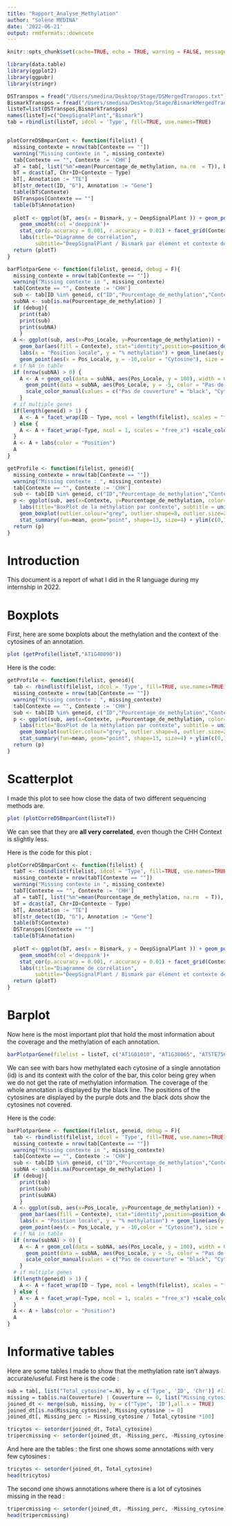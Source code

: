 ```yaml
---
title: "Rapport_Analyse_Methylation"
author: "Solène MEDINA"
date: '2022-06-21'
output: rmdformats::downcute
---
```


```r
knitr::opts_chunk$set(cache=TRUE, echo = TRUE, warning = FALSE, message = FALSE, dev = "png", dpi = 300)

library(data.table)
library(ggplot2)
library(ggpubr)
library(stringr)

DSTranspos = fread("/Users/smedina/Desktop/Stage/DSMergedTranspos.txt")
BismarkTranspos = fread("/Users/smedina/Desktop/Stage/BismarkMergedTranspos.txt")
listeT=list(DSTranspos,BismarkTranspos)
names(listeT)=c("DeepSignalPlant","Bismark")
tab = rbindlist(listeT, idcol = 'Type', fill=TRUE, use.names=TRUE)


plotCorreDSBmparCont <- function(filelist) {
  missing_contexte = nrow(tab[Contexte == ""])
  warning("Missing contexte in ", missing_contexte)
  tab[Contexte == "", Contexte := 'CHH']
  aT = tab[, list("%m"=mean(Pourcentage_de_methylation, na.rm  = T)), by = c('Type', 'ID', 'Chr', "Contexte")]
  bT = dcast(aT, Chr+ID+Contexte ~ Type)
  bT[, Annotation := "TE"]
  bT[str_detect(ID, "G"), Annotation := "Gene"]
  table(bT$Contexte)
  DSTranspos[Contexte == ""]
  table(bT$Annotation)
  
  plotT <- ggplot(bT, aes(x = Bismark, y = DeepSignalPlant )) + geom_point(alpha = 0.2) + 
    geom_smooth(col ='deeppink')+ 
    stat_cor(p.accuracy = 0.001, r.accuracy = 0.01) + facet_grid(Contexte~Annotation)+
    labs(title="Diagramme de corrélation", 
         subtitle="DeepSignalPlant / Bismark par élément et contexte de cytosine")
  return (plotT)
}

barPlotparGene <- function(filelist, geneid, debug = F){
  missing_contexte = nrow(tab[Contexte == ""])
  warning("Missing contexte in ", missing_contexte)
  tab[Contexte == "", Contexte := 'CHH']
  sub <- tab[ID %in% geneid, c("ID","Pourcentage_de_methylation","Contexte","Pos_Locale","Type", "Couverture")]
  subNA <- sub[is.na(Pourcentage_de_methylation) ]
  if (debug){
    print(tab)
    print(sub)
    print(subNA)
    }
  A <- ggplot(sub, aes(x=Pos_Locale, y=Pourcentage_de_methylation)) +
    geom_bar(aes(fill = Contexte), stat="identity",position=position_dodge()) + theme_bw() +
    labs(x = "Position locale", y = "% methylation") + geom_line(aes(y = Couverture), size = 0.1) + 
    geom_point(aes(x = Pos_Locale, y = -10,color = "Cytosine"), size = 0.2) + coord_cartesian(ylim = c(-11, 100))
  # if NA in table
  if (nrow(subNA) > 0) {
    A <- A + geom_col(data = subNA, aes(Pos_Locale, y = 100), width = 0.3, fill = "grey") +
      geom_point(data = subNA, aes(Pos_Locale, y = -5, color = "Pas de couverture"), width = 3,  size = 0.2, alpha = 0.5) +
      scale_color_manual(values = c("Pas de couverture" = "black", "Cytosine"="#B47FAF"))
    }
  # if multiple genes
  if(length(geneid) > 1) {
    A <- A + facet_wrap(ID ~ Type, ncol = length(filelist), scales = "free")
  } else {
    A <- A + facet_wrap(~Type, ncol = 1, scales = "free_x") +scale_color_manual(values = c("Cytosine"="#B47FAF"))
  } 
  A <- A + labs(color = "Position")
  A
}

getProfile <- function(filelist, geneid){
  missing_contexte = nrow(tab[Contexte == ""])
  warning("Missing contexte : ", missing_contexte)
  tab[Contexte == "", Contexte := 'CHH']
  sub <- tab[ID %in% geneid, c("ID","Pourcentage_de_methylation","Contexte","Pos_Locale","Type", "Couverture")]
  p <- ggplot(sub, aes(x=Contexte, y=Pourcentage_de_methylation, color=Contexte)) + theme_bw() +
    labs(title="BoxPlot de la méthylation par contexte", subtitle = unique(sub$ID), y = "% methylation") +
    geom_boxplot(outlier.colour="grey", outlier.shape=8, outlier.size=2) +
    stat_summary(fun=mean, geom="point", shape=13, size=4) + ylim(c(0,100))
  return (p)
}

```

# Introduction

This document is a report of what I did in the R language during my internship in 2022.

# Boxplots

First, here are some boxplots about the methylation and the context of the cytosines of an annotation.

```r
plot (getProfile(listeT,"AT1G40090"))

```

Here is the code:

```r
getProfile <- function(filelist, geneid){
  tab <- rbindlist(filelist, idcol = 'Type', fill=TRUE, use.names=TRUE)
  missing_contexte = nrow(tab[Contexte == ""])
  warning("Missing contexte : ", missing_contexte)
  tab[Contexte == "", Contexte := 'CHH']
  sub <- tab[ID %in% geneid, c("ID","Pourcentage_de_methylation","Contexte","Pos_Locale","Type", "Couverture")]
  p <- ggplot(sub, aes(x=Contexte, y=Pourcentage_de_methylation, color=Contexte)) + theme_bw() +
    labs(title="BoxPlot de la méthylation par contexte", subtitle = unique(sub$ID), y = "% methylation") +
    geom_boxplot(outlier.colour="grey", outlier.shape=8, outlier.size=2) +
    stat_summary(fun=mean, geom="point", shape=13, size=4) + ylim(c(0,100))
  return (p)
}

```


# Scatterplot

I made this plot to see how close the data of two different sequencing methods are.

```r
plot (plotCorreDSBmparCont(listeT))

```

We can see that they are **all very correlated**, even though the CHH Context is slightly less.

Here is the code for this plot :


```r
plotCorreDSBmparCont <- function(filelist) {
  tabT <- rbindlist(filelist, idcol = 'Type', fill=TRUE, use.names=TRUE)
  missing_contexte = nrow(tabT[Contexte == ""])
  warning("Missing contexte in ", missing_contexte)
  tabT[Contexte == "", Contexte := 'CHH']
  aT = tabT[, list("%m"=mean(Pourcentage_de_methylation, na.rm  = T)), by = c('Type', 'ID', 'Chr', "Contexte")]
  bT = dcast(aT, Chr+ID+Contexte ~ Type)
  bT[, Annotation := "TE"]
  bT[str_detect(ID, "G"), Annotation := "Gene"]
  table(bT$Contexte)
  DSTranspos[Contexte == ""]
  table(bT$Annotation)
  
  plotT <- ggplot(bT, aes(x = Bismark, y = DeepSignalPlant )) + geom_point(alpha = 0.2) + 
    geom_smooth(col ='deeppink')+ 
    stat_cor(p.accuracy = 0.001, r.accuracy = 0.01) + facet_grid(Contexte~Annotation)+
    labs(title="Diagramme de corrélation", 
         subtitle="DeepSignalPlant / Bismark par élément et contexte de cytosine")
  return (plotT)
}

```

# Barplot 

Now here is the most important plot that hold the most information about the coverage and the methylation of each annotation.

```r
barPlotparGene(filelist = listeT, c("AT1G01010", "AT1G38065", "AT5TE75660"))

```

We can see with bars how methylated each cytosine of a single annotation (id) is and its context with the color of the bar, this color being grey when we do not get the rate of methylation information. The coverage of the whole annotation is displayed by the black line. The positions of the cytosines are displayed by the purple dots and the black dots show the cytosines not covered.

Here is the code:

```r
barPlotparGene <- function(filelist, geneid, debug = F){
  tab <- rbindlist(filelist, idcol = 'Type', fill=TRUE, use.names=TRUE)
  missing_contexte = nrow(tab[Contexte == ""])
  warning("Missing contexte in ", missing_contexte)
  tab[Contexte == "", Contexte := 'CHH']
  sub <- tab[ID %in% geneid, c("ID","Pourcentage_de_methylation","Contexte","Pos_Locale","Type", "Couverture")]
  subNA <- sub[is.na(Pourcentage_de_methylation) ]
  if (debug){
    print(tab)
    print(sub)
    print(subNA)
    }
  A <- ggplot(sub, aes(x=Pos_Locale, y=Pourcentage_de_methylation)) +
    geom_bar(aes(fill = Contexte), stat="identity",position=position_dodge()) + theme_bw() +
    labs(x = "Position locale", y = "% methylation") + geom_line(aes(y = Couverture), size = 0.1) + 
    geom_point(aes(x = Pos_Locale, y = -10,color = "Cytosine"), size = 0.2) + coord_cartesian(ylim = c(-11, 100))
  # if NA in table
  if (nrow(subNA) > 0) {
    A <- A + geom_col(data = subNA, aes(Pos_Locale, y = 100), width = 0.3, fill = "grey") +
      geom_point(data = subNA, aes(Pos_Locale, y = -5, color = "Pas de couverture"), width = 3,  size = 0.2, alpha = 0.5) +
      scale_color_manual(values = c("Pas de couverture" = "black", "Cytosine"="#B47FAF"))
    }
  # if multiple genes
  if(length(geneid) > 1) {
    A <- A + facet_wrap(ID ~ Type, ncol = length(filelist), scales = "free")
  } else {
    A <- A + facet_wrap(~Type, ncol = 1, scales = "free_x") +scale_color_manual(values = c("Cytosine"="orange"))
  } 
  A <- A + labs(color = "Position")
  A
}

```


# Informative tables

Here are some tables I made to show that the methylation rate isn't always accurate/useful.
First here is the code :

```r
sub = tab[, list("Total_cytosine"=.N), by = c('Type', 'ID', 'Chr')] #list permet de nommer la colonne
missing = tab[is.na(Couverture) | Couverture == 0, list("Missing_cytosine" = .N), by = c('Type', 'ID')]
joined_dt <- merge(sub, missing, by = c("Type", 'ID'),all.x = TRUE)
joined_dt[is.na(Missing_cytosine), Missing_cytosine := 0]
joined_dt[, Missing_perc := Missing_cytosine / Total_cytosine *100]

tricytos <- setorder(joined_dt, Total_cytosine)
tripercmissing <- setorder(joined_dt, -Missing_perc, -Missing_cytosine)
```

And here are the tables : the first one shows some annotations with very few cytosines :

```r
tricytos <- setorder(joined_dt, Total_cytosine)
head(tricytos)

```

The second one shows annotations where there is a lot of cytosines missing in the read :
```r
tripercmissing <- setorder(joined_dt, -Missing_perc, -Missing_cytosine)
head(tripercmissing)
```



